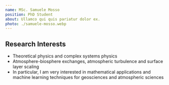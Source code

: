 ```yaml
---
name: MSc. Samuele Mosso
position: PhD Student
about: Ullamco qui quis pariatur dolor ex.
photo: ./samuele-mosso.webp
---
```


## Research Interests

-   Theoretical physics and complex systems physics
-   Atmosphere-biosphere exchanges, atmospheric turbulence and surface layer scaling
-   In particular, I am very interested in mathematical applications and machine learning techniques for geosciences and atmospheric sciences
